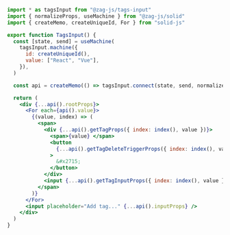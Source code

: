 ```jsx
import * as tagsInput from "@zag-js/tags-input"
import { normalizeProps, useMachine } from "@zag-js/solid"
import { createMemo, createUniqueId, For } from "solid-js"

export function TagsInput() {
  const [state, send] = useMachine(
    tagsInput.machine({
      id: createUniqueId(),
      value: ["React", "Vue"],
    }),
  )

  const api = createMemo(() => tagsInput.connect(state, send, normalizeProps))

  return (
    <div {...api().rootProps}>
      <For each={api().value}>
        {(value, index) => (
          <span>
            <div {...api().getTagProps({ index: index(), value })}>
              <span>{value} </span>
              <button
                {...api().getTagDeleteTriggerProps({ index: index(), value })}
              >
                &#x2715;
              </button>
            </div>
            <input {...api().getTagInputProps({ index: index(), value })} />
          </span>
        )}
      </For>
      <input placeholder="Add tag..." {...api().inputProps} />
    </div>
  )
}
```
